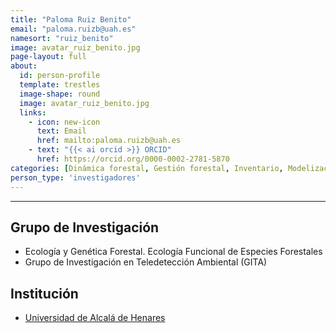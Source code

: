 ```yaml
---
title: "Paloma Ruiz Benito"
email: "paloma.ruizb@uah.es"  
namesort: "ruiz_benito"
image: avatar_ruiz_benito.jpg
page-layout: full
about: 
  id: person-profile
  template: trestles
  image-shape: round
  image: avatar_ruiz_benito.jpg
  links:
    - icon: new-icon
      text: Email
      href: mailto:paloma.ruizb@uah.es
    - text: "{{< ai orcid >}} ORCID"
      href: https://orcid.org/0000-0002-2781-5870
categories: [Dinámica forestal, Gestión forestal, Inventario, Modelización, Monitorización]
person_type: 'investigadores'
---
```

 
<hr>

:::{#person-profile}

## Grupo de Investigación
- Ecología y Genética Forestal. Ecología Funcional de Especies Forestales
- Grupo de Investigación en Teledetección Ambiental (GITA)

## Institución
- [Universidad de Alcalá de Henares](https://www.uah.es)

:::
